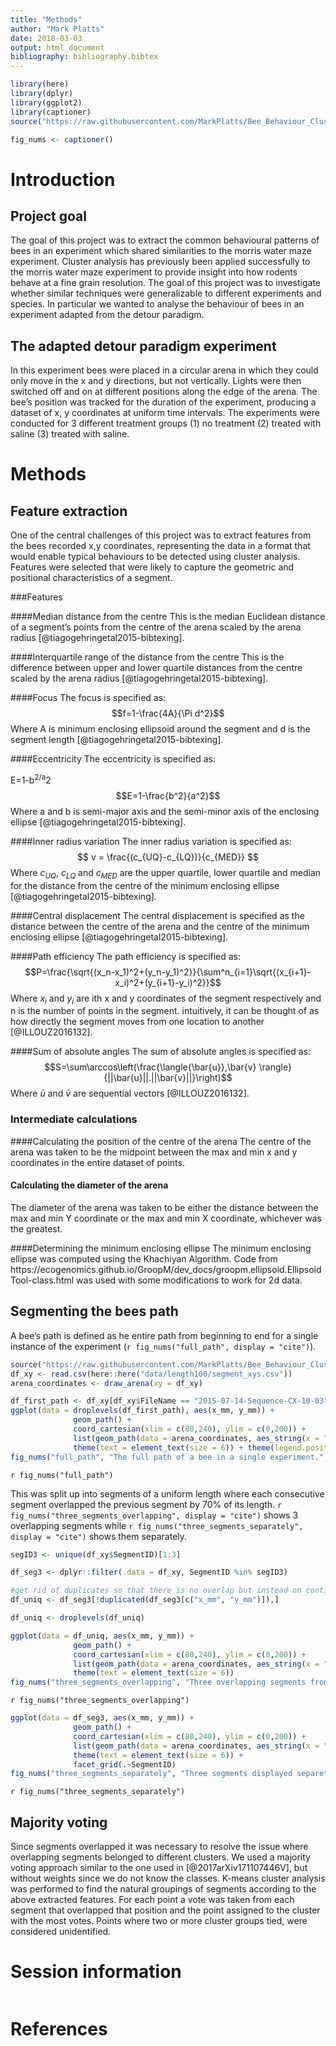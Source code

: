 ```yaml
---
title: "Methods"
author: "Mark Platts"
date: 2018-03-03
output: html_document
bibliography: bibliography.bibtex
---
```


```r
library(here)
library(dplyr)
library(ggplot2)
library(captioner)
source("https://raw.githubusercontent.com/MarkPlatts/Bee_Behaviour_Cluster_Analysis/master/src/R/helper_functions.R")
```

```r
fig_nums <- captioner()

```
# Introduction

## Project goal

The goal of this project was to extract the common behavioural patterns of bees in an experiment which shared similarities to the morris water maze experiment. Cluster analysis has previously been applied successfully to the morris water maze experiment to provide insight into how rodents behave at a fine grain resolution. The goal of this project was to investigate whether similar techniques were generalizable to different experiments and  species. In particular we wanted to analyse the behaviour of bees in an experiment adapted from the detour paradigm.

## The adapted detour paradigm experiment 

In this experiment bees were placed in a circular arena in which they could only move in the x and y directions, but not vertically. Lights were then switched off and on at different positions along the edge of the arena. The bee's position was tracked for the duration of the experiment, producing a dataset of x, y coordinates at uniform time intervals. The experiments were conducted for 3 different treatment groups (1) no treatment (2) treated with saline (3) treated with saline.

# Methods

## Feature extraction

One of the central challenges of this project was to extract features from the bees recorded x,y coordinates, representing the data in a format that would enable typical behaviours to be detected using cluster analysis. Features were selected that were likely to capture the geometric and positional characteristics of a segment.

###Features

####Median distance from the centre
This is the median Euclidean distance of a segment's points from the centre of the arena scaled by the arena radius [@tiagogehringetal2015-bibtexing].

####Interquartile range of the distance from the centre
This is the difference between upper and lower quartile distances from the centre scaled by the arena radius [@tiagogehringetal2015-bibtexing].

####Focus
The focus is specified as:
$$f=1-\frac{4A}{\Pi d^2}$$
Where A is minimum enclosing ellipsoid around the segment and d is the segment length [@tiagogehringetal2015-bibtexing].

####Eccentricity
The eccentricity is specified as:

E=1-b^2/a^2 
$$E=1-\frac{b^2}{a^2}$$
Where a and b is semi-major axis and the semi-minor axis of the enclosing ellipse [@tiagogehringetal2015-bibtexing].

####Inner radius variation
The inner radius variation is specified as:
$$ v = \frac{(c_{UQ}-c_{LQ})}{c_{MED}} $$
Where $c_{UQ}$, $c_{LQ}$ and $c_{MED}$  are the upper quartile, lower quartile and median for the distance from the centre of the minimum enclosing ellipse [@tiagogehringetal2015-bibtexing].

####Central displacement
The central displacement is specified as the distance between the centre of the arena and the centre of the minimum enclosing ellipse [@tiagogehringetal2015-bibtexing].

####Path efficiency
The path efficiency is specified as:
$$P=\frac{\sqrt{(x_n-x_1)^2+(y_n-y_1)^2}}{\sum^n_{i=1}\sqrt{(x_{i+1}-x_i)^2+(y_{i+1}-y_i)^2}}$$
Where $x_i$ and $y_i$ are ith x and y coordinates of the segment respectively and n is the number of points in the segment.
intuitively, it can be thought of as how directly the segment moves from one location to another [@ILLOUZ2016132].

####Sum of absolute angles
The sum of absolute angles is specified as:
$$S=\sum\arccos\left(\frac{\langle{\bar{u}},\bar{v} \rangle}{||\bar{u}||.||\bar{v}||}\right)$$
Where $\bar{u}$ and $\bar{v}$ are sequential vectors [@ILLOUZ2016132].

### Intermediate calculations
####Calculating the position of the centre of the arena
The centre of the arena was taken to be the midpoint between the max and min x and y coordinates in the entire dataset of points.

#### Calculating the diameter of the arena
The diameter of the arena was taken to be either the distance between the max and min Y coordinate or the max and min X coordinate, whichever was the greatest.

####Determining the minimum enclosing ellipse
The minimum enclosing ellipse was computed using the Khachiyan Algorithm. Code from https://ecogenomics.github.io/GroopM/dev_docs/groopm.ellipsoid.EllipsoidTool-class.html was used with some modifications to work for 2d data.

## Segmenting the bees path

A bee's path is defined as he entire path from beginning to end for a single instance of the experiment (`r fig_nums("full_path", display = "cite")`).
```r
source("https://raw.githubusercontent.com/MarkPlatts/Bee_Behaviour_Cluster_Analysis/master/src/R/helper_functions.R")
df_xy <- read.csv(here::here("data/length100/segment_xys.csv"))
arena_coordinates <- draw_arena(xy = df_xy)
```

```r
df_first_path <- df_xy[df_xy$FileName == "2015-07-14-Sequence-CX-10-03", ]
ggplot(data = droplevels(df_first_path), aes(x_mm, y_mm)) + 
              geom_path() + 
              coord_cartesian(xlim = c(80,240), ylim = c(0,200)) +
              list(geom_path(data = arena_coordinates, aes_string(x = "x", y = "y"))) + 
              theme(text = element_text(size = 6)) + theme(legend.position="none")
fig_nums("full_path", "The full path of a bee in a single experiment.", display = F)
```
`r fig_nums("full_path")`

This was split up into segments of a uniform length where each consecutive segment overlapped the previous segment by 70% of its length. `r fig_nums("three_segments_overlapping", display = "cite")` shows 3 overlapping segments while `r fig_nums("three_segments_separately", display = "cite")` shows them separately.

```r
segID3 <- unique(df_xy$SegmentID)[1:3]

df_seg3 <- dplyr::filter(.data = df_xy, SegmentID %in% segID3)

#get rid of duplicates so that there is no overlap but instead on continuous path
df_uniq <- df_seg3[!duplicated(df_seg3[c("x_mm", "y_mm")]),]

df_uniq <- droplevels(df_uniq)

ggplot(data = df_uniq, aes(x_mm, y_mm)) +
              geom_path() +
              coord_cartesian(xlim = c(80,240), ylim = c(0,200)) +
              list(geom_path(data = arena_coordinates, aes_string(x = "x", y = "y"))) +
              theme(text = element_text(size = 6))
fig_nums("three_segments_overlapping", "Three overlapping segments from the full bee's path.", display = F)
```
`r fig_nums("three_segments_overlapping")`

```r
ggplot(data = df_seg3, aes(x_mm, y_mm)) +
              geom_path() +
              coord_cartesian(xlim = c(80,240), ylim = c(0,200)) +
              list(geom_path(data = arena_coordinates, aes_string(x = "x", y = "y"))) +
              theme(text = element_text(size = 6)) +
              facet_grid(.~SegmentID)
fig_nums("three_segments_separately", "Three segments displayed separetely.", display = F)
```
`r fig_nums("three_segments_separately")`

## Majority voting

Since segments overlapped it was necessary to resolve the issue where overlapping segments belonged to different clusters. We used a majority voting approach similar to the one used in [@2017arXiv171107446V], but without weights since we do not know the classes. K-means cluster analysis was performed to find the natural groupings of segments according to the above extracted features. For each point a vote was taken from each segment that overlapped that position and the point assigned to the cluster with the most votes. Points where two or more cluster groups tied, were considered unidentified. 

# Session information

<!-- Insert the session information into the document -->
```r
```

# References
